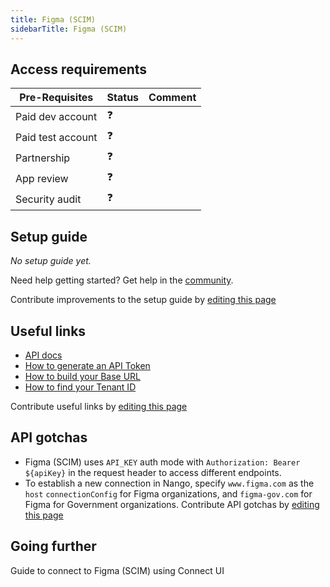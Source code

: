 ```yaml
---
title: Figma (SCIM)
sidebarTitle: Figma (SCIM)
---
```



<Overview />
<PreBuiltTooling />
<PreBuiltUseCases />

## Access requirements
| Pre-Requisites | Status | Comment|
| - | - | - |
| Paid dev account | ❓ |  |
| Paid test account | ❓ |  |
| Partnership | ❓ | |
| App review | ❓ |  |
| Security audit | ❓ | |


## Setup guide

_No setup guide yet._

<Tip>Need help getting started? Get help in the [community](https://nango.dev/slack).</Tip>

<Note>Contribute improvements to the setup guide by [editing this page](https://github.com/nangohq/nango/tree/master/docs-v2/integrations/all/figma-scim.mdx)</Note>


## Useful links

-   [API docs](https://www.figma.com/developers/api#scim-api-guide)
-   [How to generate an API Token](https://www.figma.com/developers/api#scim-api-generate-api-token)
-   [How to build your Base URL](https://www.figma.com/developers/api#scim-api-base-url)
-   [How to find your Tenant ID](https://www.figma.com/developers/api#scim-api-find-tenant-id)


<Note>Contribute useful links by [editing this page](https://github.com/nangohq/nango/tree/master/docs-v2/integrations/all/figma-scim.mdx)</Note>

## API gotchas

- Figma (SCIM) uses `API_KEY` auth mode with `Authorization: Bearer ${apiKey}` in the request header to access different endpoints.
- To establish a new connection in Nango, specify `www.figma.com` as the `host` `connectionConfig` for Figma organizations, and `figma-gov.com` for Figma for Government organizations.
<Note>Contribute API gotchas by [editing this page](https://github.com/nangohq/nango/tree/master/docs-v2/integrations/all/figma-scim.mdx)</Note>

## Going further

<Card title="Connect to Figma (SCIM)" icon="link" href="/integrations/all/figma-scim/connect" horizontal>
  Guide to connect to Figma (SCIM) using Connect UI
</Card>
